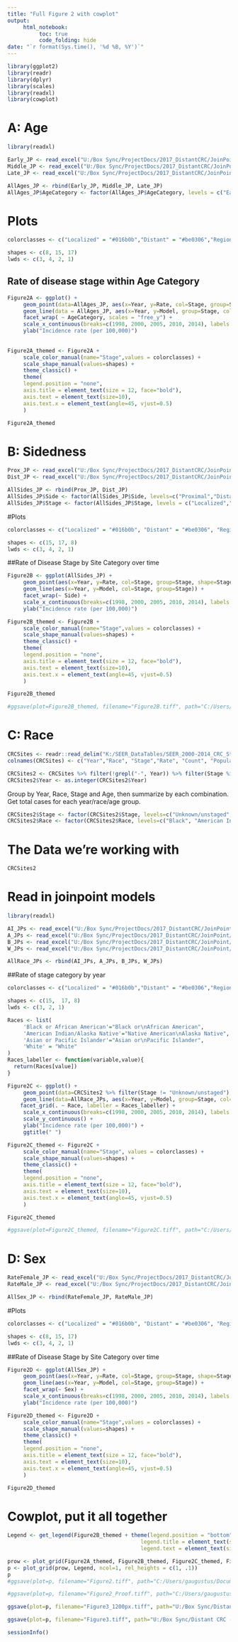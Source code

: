 ```yaml
---
title: "Full Figure 2 with cowplot"
output: 
     html_notebook:
          toc: true
          code_folding: hide
date: "`r format(Sys.time(), '%d %B, %Y')`"
---
```


```r
library(ggplot2)
library(readr)
library(dplyr)
library(scales)
library(readxl)
library(cowplot)
```


# A: Age
```r
library(readxl)
```


```r
Early_JP <- read_excel("U:/Box Sync/ProjectDocs/2017_DistantCRC/JoinPoint/Rate_StageEarly.xlsx") %>% rename("Year" = "X Value", "Model" = "Modeleded Y Value", "Rate" = "Observed Y Value") %>% mutate(Year = as.integer(Year), Model = as.numeric(Model), Rate = as.numeric(Rate), AgeCategory = "Early")
Middle_JP <- read_excel("U:/Box Sync/ProjectDocs/2017_DistantCRC/JoinPoint/Rate_StageMiddle.xlsx") %>% rename("Year" = "X Value", "Model" = "Modeleded Y Value", "Rate" = "Observed Y Value") %>% mutate(Year = as.integer(Year), Model = as.numeric(Model), Rate = as.numeric(Rate), AgeCategory = "Middle")
Late_JP <- read_excel("U:/Box Sync/ProjectDocs/2017_DistantCRC/JoinPoint/Rate_StageLate.xlsx") %>% rename("Year" = "X Value", "Model" = "Modeleded Y Value", "Rate" = "Observed Y Value") %>% mutate(Year = as.integer(Year), Model = as.numeric(Model), Rate = as.numeric(Rate), AgeCategory = "Late")

AllAges_JP <- rbind(Early_JP, Middle_JP, Late_JP)
AllAges_JP$AgeCategory <- factor(AllAges_JP$AgeCategory, levels = c("Early","Middle","Late"))
```


# Plots

```r
colorclasses <- c("Localized" = "#016b0b","Distant" = "#be0306","Regional" = "#ffb401")

shapes <- c(8, 15, 17)
lwds <- c(3, 4, 2, 1)

```


## Rate of disease stage within Age Category
```r

Figure2A <- ggplot() + 
     geom_point(data=AllAges_JP, aes(x=Year, y=Rate, col=Stage, group=Stage, shape=Stage), size=2) + 
     geom_line(data = AllAges_JP, aes(x=Year, y=Model, group=Stage, col=Stage)) + 
     facet_wrap( ~ AgeCategory, scales = "free_y") + 
     scale_x_continuous(breaks=c(1998, 2000, 2005, 2010, 2014), labels = c("1998", "2000", "2005", "2010", "2014"), minor_breaks = seq(1998,2014,1)) + 
     ylab("Incidence rate (per 100,000)")
 
     
Figure2A_themed <- Figure2A + 
     scale_color_manual(name="Stage",values = colorclasses) +
     scale_shape_manual(values=shapes) + 
     theme_classic() + 
     theme(
     legend.position = "none",
     axis.title = element_text(size = 12, face="bold"),
     axis.text = element_text(size=10),
     axis.text.x = element_text(angle=45, vjust=0.5)
     )

Figure2A_themed
```

# B: Sidedness
```r
Prox_JP <- read_excel("U:/Box Sync/ProjectDocs/2017_DistantCRC/JoinPoint/Rate_StageProximal.xlsx") %>% rename("Year" = "X Value", "Rate" = "Observed Y Value", "Model" = "Modeleded Y Value") %>% mutate(Year = as.integer(Year), Rate = as.numeric(Rate), Model = as.numeric(Model), Side = "Proximal")
Dist_JP <- read_excel("U:/Box Sync/ProjectDocs/2017_DistantCRC/JoinPoint/Rate_StageDistal.xlsx") %>% rename("Year" = "X Value", "Rate" = "Observed Y Value", "Model" = "Modeleded Y Value") %>% mutate(Year = as.integer(Year), Rate = as.numeric(Rate), Model = as.numeric(Model), Side = "Distal")

AllSides_JP <- rbind(Prox_JP, Dist_JP)
AllSides_JP$Side <- factor(AllSides_JP$Side, levels=c("Proximal","Distal"))
AllSides_JP$Stage <- factor(AllSides_JP$Stage, levels = c("Localized","Regional","Distant"))
```


#Plots

```r
colorclasses <- c("Localized" = "#016b0b", "Distant" = "#be0306", "Regional" = "#ffb401")

shapes <- c(15, 17, 8)
lwds <- c(3, 4, 2, 1)
```


##Rate of Disease Stage by Site Category over time
```r
Figure2B <- ggplot(AllSides_JP) + 
     geom_point(aes(x=Year, y=Rate, col=Stage, group=Stage, shape=Stage), size=2) + 
     geom_line(aes(x=Year, y=Model, col=Stage, group=Stage)) + 
     facet_wrap(~ Side) + 
     scale_x_continuous(breaks=c(1998, 2000, 2005, 2010, 2014), labels = c("1998", "2000", "2005", "2010", "2014"), minor_breaks = seq(1998,2014,1)) + 
     ylab("Incidence rate (per 100,000)")

Figure2B_themed <- Figure2B + 
     scale_color_manual(name="Stage",values = colorclasses) +
     scale_shape_manual(values=shapes) + 
     theme_classic() + 
     theme(
     legend.position = "none",
     axis.title = element_text(size = 12, face="bold"),
     axis.text = element_text(size=10),
     axis.text.x = element_text(angle=45, vjust=0.5)
     )

Figure2B_themed

#ggsave(plot=Figure2B_themed, filename="Figure2B.tiff", path="C:/Users/gaugustus/Documents/Success_Docs/Pubs/DistantCRC_BriefComm", device = "tiff", width=16, height=10, units="cm", dpi = 300)
```

# C: Race
```r
CRCSites <- readr::read_delim("K:/SEER_DataTables/SEER_2000-2014_CRC_StageDistribution_Race.txt", "\t", escape_double = FALSE, trim_ws = TRUE)
colnames(CRCSites) <- c("Year","Race", "Stage","Rate", "Count", "Population")

CRCSites2 <- CRCSites %>% filter(!grepl("-", Year)) %>% filter(Stage %in% c("Distant","Localized","Regional","Unknown/unstaged")) %>% filter(Year >= 1998) %>% filter(! Race %in% c("Unknown"))
CRCSites2$Year <- as.integer(CRCSites2$Year)
```



Group by Year, Race, Stage and Age, then summarize by each combination.  Get total cases for each year/race/age group.
```r
CRCSites2$Stage <- factor(CRCSites2$Stage, levels=c("Unknown/unstaged","Localized","Regional","Distant"))
CRCSites2$Race <- factor(CRCSites2$Race, levels=c("Black", "American Indian/Alaska Native","Asian or Pacific Islander","White"), labels = c("Black or African American", "American Indian/Alaska Native","Asian or Pacific Islander","White"))
```

# The Data we're working with
```r
CRCSites2
```

# Read in joinpoint models
```r
library(readxl)
```

```r
AI_JPs <- read_excel("U:/Box Sync/ProjectDocs/2017_DistantCRC/JoinPoint/Rate_StageAmericanIndian.xlsx", sheet=3) %>% mutate(Race = "American Indian/Alaska Native") %>% rename("Year" = "X Value", "Model" = "Modeleded Y Value") %>% mutate(Year = as.integer(Year), Model = as.numeric(Model), APC=NULL)
A_JPs <- read_excel("U:/Box Sync/ProjectDocs/2017_DistantCRC/JoinPoint/Rate_StageAsian.xlsx", sheet=3) %>% mutate(Race = "Asian or Pacific Islander") %>% rename("Year" = "X Value", "Model" = "Modeleded Y Value") %>% mutate(Year = as.integer(Year), Model = as.numeric(Model))
B_JPs <- read_excel("U:/Box Sync/ProjectDocs/2017_DistantCRC/JoinPoint/Rate_StageBlack.xlsx", sheet=1) %>% mutate(Race = "Black or African American") %>% rename("Year" = "X Value", "Model" = "Modeleded Y Value") %>% mutate(Year = as.integer(Year), Model = as.numeric(Model))
W_JPs <- read_excel("U:/Box Sync/ProjectDocs/2017_DistantCRC/JoinPoint/Rate_StageWhite.xlsx", sheet=1) %>% mutate(Race = "White") %>% rename("Year" = "X Value", "Model" = "Modeleded Y Value") %>% mutate(Year = as.integer(Year), Model = as.numeric(Model))

AllRace_JPs <- rbind(AI_JPs, A_JPs, B_JPs, W_JPs)
```



##Rate of stage category by year

```r
colorclasses <- c("Localized" = "#016b0b","Distant" = "#be0306","Regional" = "#ffb401")

shapes <- c(15,  17, 8)
lwds <- c(3, 2, 1)

```

```r
Races <- list(
     'Black or African American'="Black or\nAfrican American",
     'American Indian/Alaska Native'="Native American\nAlaska Native",
     'Asian or Pacific Islander'="Asian or\nPacific Islander",
     'White' = "White"
)
Races_labeller <- function(variable,value){
  return(Races[value])
}

```

```r
Figure2C <- ggplot() + 
     geom_point(data=CRCSites2 %>% filter(Stage != "Unknown/unstaged"), aes(x=Year, y=Rate, col=Stage, group=Stage, shape=Stage), size=2) + 
     geom_line(data=AllRace_JPs, aes(x=Year, y=Model, group=Stage, col=Stage)) +
    facet_grid(. ~ Race, labeller = Races_labeller) +
     scale_x_continuous(breaks=c(1998, 2000, 2005, 2010, 2014), labels = c("1998", "2000", "2005", "2010", "2014"), minor_breaks = seq(1998,2014,1)) + 
     scale_y_continuous() + 
     ylab("Incidence rate (per 100,000)") + 
     ggtitle(" ")

Figure2C_themed <- Figure2C + 
     scale_color_manual(name="Stage", values = colorclasses) +
     scale_shape_manual(values=shapes) + 
     theme_classic() + 
     theme(
     legend.position = "none",
     axis.title = element_text(size = 12, face="bold"),
     axis.text = element_text(size=10),
     axis.text.x = element_text(angle=45, vjust=0.5)
     )

Figure2C_themed

#ggsave(plot=Figure2C_themed, filename="Figure2C.tiff", path="C:/Users/gaugustus/Documents/Success_Docs/Pubs/DistantCRC_BriefComm/", device = "tiff", width=16, height=10, units="cm", dpi = 300)

```

# D: Sex
```r
RateFemale_JP <- read_excel("U:/Box Sync/ProjectDocs/2017_DistantCRC/JoinPoint/Rate_StageFemale.xlsx") %>% rename("Year" = "X Value", "Rate" = "Observed Y Value", "Model" = "Modeleded Y Value") %>% mutate(Year = as.integer(Year), Rate = as.numeric(Rate), Model = as.numeric(Model), Sex = "Female")
RateMale_JP <- read_excel("U:/Box Sync/ProjectDocs/2017_DistantCRC/JoinPoint/Rate_StageFemale.xlsx") %>% rename("Year" = "X Value", "Rate" = "Observed Y Value", "Model" = "Modeleded Y Value") %>% mutate(Year = as.integer(Year), Rate = as.numeric(Rate), Model = as.numeric(Model), Sex = "Male")

AllSex_JP <- rbind(RateFemale_JP, RateMale_JP)

```


#Plots

```r
colorclasses <- c("Localized" = "#016b0b", "Distant" = "#be0306", "Regional" = "#ffb401")

shapes <- c(8, 15, 17)
lwds <- c(3, 4, 2, 1)
```


##Rate of Disease Stage by Site Category over time
```r
Figure2D <- ggplot(AllSex_JP) + 
     geom_point(aes(x=Year, y=Rate, col=Stage, group=Stage, shape=Stage), size=2) + 
     geom_line(aes(x=Year, y=Model, col=Stage, group=Stage)) + 
     facet_wrap(~ Sex) + 
     scale_x_continuous(breaks=c(1998, 2000, 2005, 2010, 2014), labels = c("1998", "2000", "2005", "2010", "2014"), minor_breaks = seq(1998,2014,1)) + 
     ylab("Incidence rate (per 100,000)")

Figure2D_themed <- Figure2D + 
     scale_color_manual(name="Stage",values = colorclasses) +
     scale_shape_manual(values=shapes) + 
     theme_classic() + 
     theme(
     legend.position = "none",
     axis.title = element_text(size = 12, face="bold"),
     axis.text = element_text(size=10),
     axis.text.x = element_text(angle=45, vjust=0.5)
     )

Figure2D_themed
```

# Cowplot, put it all together
```r
Legend <- get_legend(Figure2B_themed + theme(legend.position = "bottom", 
                                          legend.title = element_text(size=12, face="bold"),
                                          legend.text = element_text(size=10))) 
```



```r
prow <- plot_grid(Figure2A_themed, Figure2B_themed, Figure2C_themed, Figure2D_themed, labels = c("A", "B", "C", "D"), hjust = -1, nrow = 2, align = "vh", label_size = 26)
p <- plot_grid(prow, Legend, ncol=1, rel_heights = c(1, .1))
p
#ggsave(plot=p, filename="Figure2.tiff", path="C:/Users/gaugustus/Documents/Success_Docs/Pubs/DistantCRC_BriefComm", device = "tiff", width=33, height=20, units="cm", dpi = 300)

#ggsave(plot=p, filename="Figure2_Proof.tiff", path="C:/Users/gaugustus/Documents/Success_Docs/Pubs/DistantCRC_BriefComm", device = "tiff", width=33, height=20, units="cm", dpi = 72)

ggsave(plot=p, filename="Figure3_1200px.tiff", path="U:/Box Sync/Distant CRC - JNCI Brief Comm", device = "tiff", width=12, height=7.5, units = "in", dpi=100)

ggsave(plot=p, filename="Figure3.tiff", path="U:/Box Sync/Distant CRC - JNCI Brief Comm", device = "tiff", width=12, height=7.5, units = "in", dpi=300)
```



```r
sessionInfo()
```

